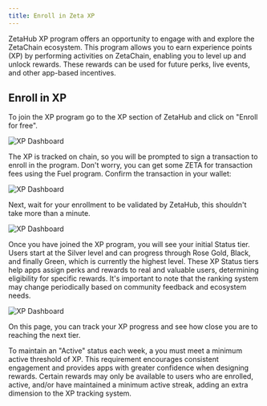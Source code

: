 ```yaml
---
title: Enroll in Zeta XP
---
```


ZetaHub XP program offers an opportunity to engage with and explore the
ZetaChain ecosystem. This program allows you to earn experience points (XP) by
performing activities on ZetaChain, enabling you to level up and unlock rewards.
These rewards can be used for future perks, live events, and other app-based
incentives.

## Enroll in XP

To join the XP program go to the XP section of ZetaHub and click on "Enroll for
free".

![XP Dashboard](/img/docs/zetahub/xp-enroll-1.png)

The XP is tracked on chain, so you will be prompted to sign a transaction to
enroll in the program. Don't worry, you can get some ZETA for transaction fees
using the Fuel program. Confirm the transaction in your wallet:

![XP Dashboard](/img/docs/zetahub/xp-enroll-2.png)

Next, wait for your enrollment to be validated by ZetaHub, this shouldn't take
more than a minute.

![XP Dashboard](/img/docs/zetahub/xp-enroll-3.png)

Once you have joined the XP program, you will see your initial Status tier.
Users start at the Silver level and can progress through Rose Gold, Black, and
finally Green, which is currently the highest level. These XP Status tiers help
apps assign perks and rewards to real and valuable users, determining
eligibility for specific rewards. It's important to note that the ranking system
may change periodically based on community feedback and ecosystem needs.

![XP Dashboard](/img/docs/zetahub/xp-enroll-4.png)

On this page, you can track your XP progress and see how close you are to
reaching the next tier.

To maintain an "Active" status each week, a you must meet a minimum active
threshold of XP. This requirement encourages consistent engagement and provides
apps with greater confidence when designing rewards. Certain rewards may only be
available to users who are enrolled, active, and/or have maintained a minimum
active streak, adding an extra dimension to the XP tracking system.
